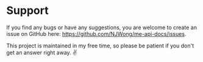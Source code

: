 # Support

If you find any bugs or have any suggestions, you are welcome to create an issue on GitHub here: https://github.com/NJWong/me-api-docs/issues.

This project is maintained in my free time, so please be patient if you don't get an answer right away. ✌️
